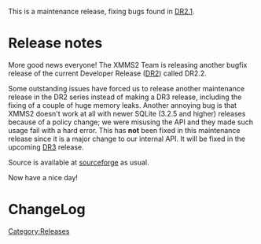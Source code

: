 {{Navbar}}

This is a maintenance release, fixing bugs found in [[Release:DR2.1|DR2.1]].

= Release notes =

More good news everyone! The XMMS2 Team is releasing another bugfix release of the current Developer Release ([[Release:DR2|DR2]]) called DR2.2. 

Some outstanding issues have forced us to release another maintenance release in the DR2 series instead of making a DR3 release, including the fixing of a couple of huge memory leaks. Another annoying bug is that XMMS2 doesn't work at all with newer SQLite (3.2.5 and higher) releases because of a policy change; we were misusing the API and they made such usage fail with a hard error. This has '''not''' been fixed in this maintenance release since it is a major change to our internal API. It will be fixed in the upcoming [[Release:DR3 | DR3]] release.

Source is available at [[Download XMMS2#Source | sourceforge]] as usual.

Now have a nice day!

= ChangeLog =

[[Category:Releases]]